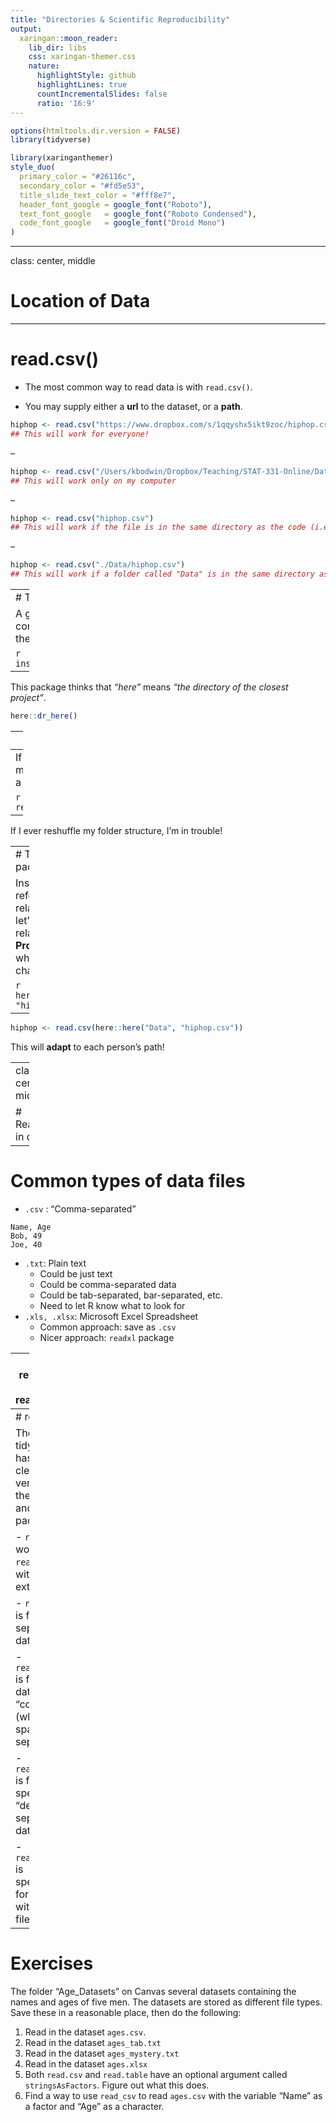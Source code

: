 ```yaml
---
title: "Directories & Scientific Reproducibility"
output:
  xaringan::moon_reader:
    lib_dir: libs
    css: xaringan-themer.css
    nature:
      highlightStyle: github
      highlightLines: true
      countIncrementalSlides: false
      ratio: '16:9'
---
```


```r
options(htmltools.dir.version = FALSE)
library(tidyverse)
```

```r
library(xaringanthemer)
style_duo(
  primary_color = "#26116c",
  secondary_color = "#fd5e53",
  title_slide_text_color = "#fff8e7",
  header_font_google = google_font("Roboto"),
  text_font_google   = google_font("Roboto Condensed"),
  code_font_google   = google_font("Droid Mono")
)
```

---

class: center, middle

# Location of Data


---

# read.csv()

- The most common way to read data is with `read.csv()`.

- You may supply either a **url** to the dataset, or a **path**.

```r
hiphop <- read.csv("https://www.dropbox.com/s/1qqyshx5ikt9zoc/hiphop.csv?dl=1")
## This will work for everyone!

```

--

```r

hiphop <- read.csv("/Users/kbodwin/Dropbox/Teaching/STAT-331-Online/Data/hiphop.csv")
## This will work only on my computer

```

--

```r

hiphop <- read.csv("hiphop.csv")
## This will work if the file is in the same directory as the code (i.e., the project directory)
```

--

```r

hiphop <- read.csv("./Data/hiphop.csv")
## This will work if a folder called "Data" is in the same directory as the code.
```
---
# The **here** package

A great solution to consistency in paths is the `here` package:

```r
install.packages("here")
```

--

This package thinks that *"here"* means *"the directory of the closest project"*.

```r
here::dr_here()
```
---
# The **here** package

Recall that these slides live in a subfolder for Week 2 and for this Lesson:

```r
getwd()
```

--
If I wanted to access a dataset from my main Data folder, I'd have to use a relative file path:

```r
hiphop <- read.csv("../../Data/hiphop.csv")
```
--

If I ever reshuffle my folder structure, I'm in trouble!

---
# The **here** package

Instead of trying to reference data relative to **this** file, let's refference it relative to the **Project** location, which is unlikely to change.


```r
here::here("Data", "hiphop.csv")
```

--


```r
hiphop <- read.csv(here::here("Data", "hiphop.csv"))
```

This will **adapt** to each person's path!

---
class: center, middle

# Reading in data

---

# Common types of data files

- `.csv` :  "Comma-separated"
```
Name, Age
Bob, 49
Joe, 40
```
- `.txt`:  Plain text
    + Could be just text
    + Could be comma-separated data
    + Could be tab-separated, bar-separated, etc.
    + Need to let R know what to look for

- `.xls, .xlsx`:  Microsoft Excel Spreadsheet
    + Common approach: save as `.csv`
    + Nicer approach:  `readxl` package


---
# read.csv() and read.table()

- A more general version of `read.csv()` is `read.table()`.

- Tell R what symbol separates data observations with `sep = `

```r
hiphop <- read.table("hiphop.csv", sep = ",")
hiphop <- read.table("hiphop.csv", sep = "\t")  
## if tabs between data
```

---
# readr

The tidyverse has some cleaned-up versions in the `readr` and `readxl` packages: 

- `read_csv` works like `read.csv`, with some extra stuff

- `read_tsv` is for tab-separated data

- `read_table` is for any data with "columns" (white space separating)

- `read_delim` is for special "delimiters" separating data

- `read_excel` is specifically for dealing with Excel files

---
# Exercises

The folder "Age_Datasets" on Canvas several datasets containing the names and ages of five men.  The datasets are stored as different file types.  Save these in a reasonable place, then do the following:

1. Read in the dataset `ages.csv`.
2. Read in the dataset `ages_tab.txt`
3. Read in the dataset `ages_mystery.txt`
4. Read in the dataset `ages.xlsx`
5. Both `read.csv` and `read.table` have an optional argument called `stringsAsFactors`.  Figure out what this does.
6. Find a way to use `read_csv` to read `ages.csv` with the variable "Name" as a factor and "Age" as a character.
